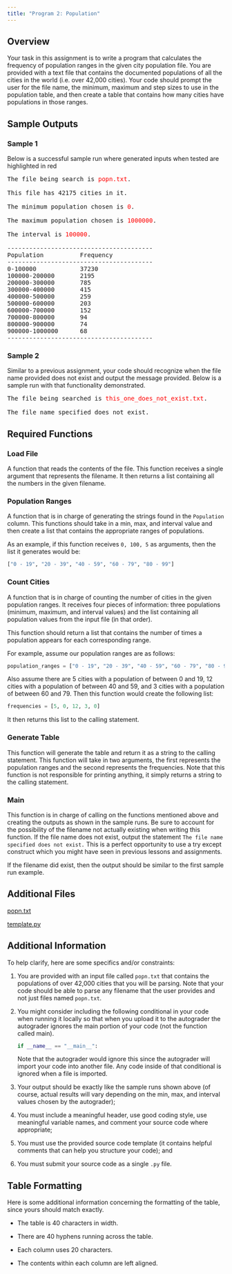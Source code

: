 ```yaml
---
title: "Program 2: Population"
---
```


## Overview
Your task in this assignment is to write a program that calculates the frequency of population ranges in the given city population file. You are provided with a text file that contains the documented populations of all the cities in the world (i.e. over 42,000 cities). Your code should prompt the user for the file name, the minimum, maximum and step sizes to use in the population table, and then create a table that contains how many cities have populations in those ranges. 

## Sample Outputs

### Sample 1
Below is a successful sample run where generated inputs when tested are highlighted in red

<pre class="styled-pre">
The file being search is <span style="color: red;">popn.txt</span>.

This file has 42175 cities in it.

The minimum population chosen is <span style="color: red;">0</span>.

The maximum population chosen is <span style="color: red;">1000000</span>.

The interval is <span style="color: red;">100000</span>.

----------------------------------------
Population          Frequency           
----------------------------------------
0-100000            37230
100000-200000       2195
200000-300000       785
300000-400000       415
400000-500000       259
500000-600000       203
600000-700000       152
700000-800000       94
800000-900000       74
900000-1000000      68
----------------------------------------
</pre>

### Sample 2

Similar to a previous assignment, your code should recognize when the file name provided does not exist and output the message provided. Below is a sample run with that functionality demonstrated.

<pre class="styled-pre">
The file being searched is <span style="color: red;">this_one_does_not_exist.txt</span>.

The file name specified does not exist.
</pre>


## Required Functions

### Load File

A function that reads the contents of the file. This function receives a single argument that
represents the filename. It then returns a list containing all the numbers in the given filename.

### Population Ranges

A function that is in charge of generating the strings found in the `Population` column. This functions should take in a min, max, and interval value and then create a list that contains the appropriate ranges of populations. 

As an example, if this function receives `0, 100, 5` as arguments, then the list it generates would be:

```Python
["0 - 19", "20 - 39", "40 - 59", "60 - 79", "80 - 99"]
```

### Count Cities
A function that is in charge of counting the number of cities in the given population ranges. It receives four pieces of information: three populations (minimum, maximum, and interval values) and the list containing all population values from the input file (in that order).


This function should return a list that contains the number of times a population appears for each corresponding range. 

For example, assume our population ranges are as follows:

```Python
population_ranges = ["0 - 19", "20 - 39", "40 - 59", "60 - 79", "80 - 99"]
```

Also assume there are 5 cities with a population of between 0 and 19, 12 cities with a population of between 40 and 59, and 3 cities with a population of between 60 and 79. Then this function would create the following list: 

```Python
frequencies = [5, 0, 12, 3, 0]
```

It then returns this list to the calling statement.

### Generate Table

This function will generate the table and return it as a string to the calling statement. This function will take in two arguments, the first represents the population ranges and the second represents the frequencies. Note that this function is not responsible for printing anything, it simply returns a string to the calling statement.

### Main
This function is in charge of calling on the functions mentioned above and creating the outputs as shown in the sample runs. Be sure to account for the possibility of the filename not actually existing when writing this function. If the file name does not exist, output the statement `The file name specified does not exist.` This is a perfect opportunity to use a try except construct which you might have seen in previous lessons and assignments.

If the filename did exist, then the output should be similar to the first sample run example.


## Additional Files

<a href="./files/popn.txt" download>popn.txt</a>

<a href="./files/template.py" download>template.py</a>


## Additional Information

To help clarify, here are some specifics and/or constraints:

(1) You are provided with an input file called `popn.txt` that contains the populations of over
42,000 cities that you will be parsing. Note that your code should be able to parse any filename
that the user provides and not just files named `popn.txt`.

(3) You might consider including the following conditional in your code when running it locally so that when you upload it to the autograder the autograder ignores the main portion of your code (not the function called main).

    ```Python
    if __name__ == "__main__":
    ```

    Note that the autograder would ignore this since the autograder will import your code into another file. Any code inside of that conditional is ignored when a file is imported. 


(4) Your output should be exactly like the sample runs shown above (of course, actual results will
vary depending on the min, max, and interval values chosen by the autograder);

(5) You must include a meaningful header, use good coding style, use meaningful variable names,
and comment your source code where appropriate;

(6) You must use the provided source code template (it contains helpful comments that can help you
structure your code); and

(7) You must submit your source code as a single `.py` file. 


## Table Formatting 

Here is some additional information concerning the formatting of the table, since yours should match exactly.

- The table is 40 characters in width.

- There are 40 hyphens running across the table.

- Each column uses 20 characters.

- The contents within each column are left aligned.



